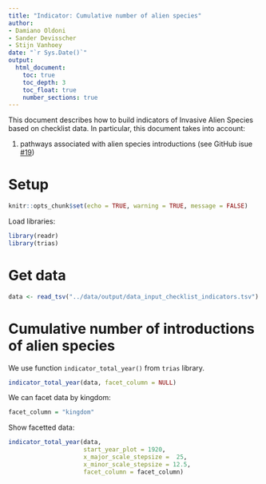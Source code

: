```yaml
---
title: "Indicator: Cumulative number of alien species"
author:
- Damiano Oldoni
- Sander Devisscher
- Stijn Vanhoey
date: "`r Sys.Date()`"
output:
  html_document:
    toc: true
    toc_depth: 3
    toc_float: true
    number_sections: true
---
```


This document describes how to build indicators of Invasive Alien Species based on checklist data. In particular, this document takes into account:

1. pathways associated with alien species introductions (see GitHub isue [#19](https://github.com/trias-project/pipeline/issues/19))

# Setup

```r
knitr::opts_chunk$set(echo = TRUE, warning = TRUE, message = FALSE)
```

Load libraries:

```r
library(readr)
library(trias)
```

# Get data

```r
data <- read_tsv("../data/output/data_input_checklist_indicators.tsv")
```

# Cumulative number of introductions of alien species

We use function `indicator_total_year()` from `trias` library.

```r
indicator_total_year(data, facet_column = NULL)
```

We can facet data by kingdom:

```r
facet_column = "kingdom"
```

Show facetted data:

```r
indicator_total_year(data, 
                     start_year_plot = 1920, 
                     x_major_scale_stepsize =  25, 
                     x_minor_scale_stepsize = 12.5,
                     facet_column = facet_column)
```
